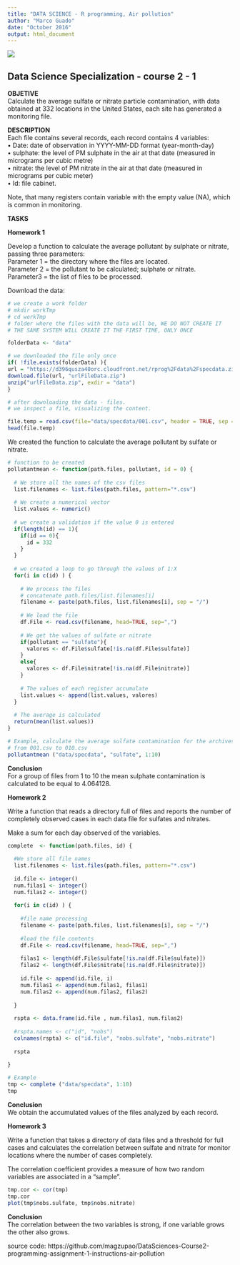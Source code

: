 ```yaml
---
title: "DATA SCIENCE - R programming, Air pollution"
author: "Marco Guado"
date: "October 2016"
output: html_document
---
```

![](magz.png)  
    
## Data Science Specialization - course 2 - 1
  
**OBJETIVE**  
Calculate the average sulfate or nitrate particle contamination, with data obtained at 332 locations in the United States, each site has generated a monitoring file.  
  
**DESCRIPTION**  
Each file contains several records, each record contains 4 variables:  
• Date: date of observation in YYYY-MM-DD format (year-month-day)   
• sulphate: the level of PM sulphate in the air at that date (measured in micrograms per cubic metre)  
• nitrate: the level of PM nitrate in the air at that date (measured in micrograms per cubic meter)  
• Id: file cabinet.  
  
Note, that many registers contain variable with the empty value (NA), which is common in monitoring.  
  
**TASKS**  
  
**Homework 1**  
  
Develop a function to calculate the average pollutant by sulphate or nitrate, passing three parameters:  
Parameter 1 = the directory where the files are located.  
Parameter 2 = the pollutant to be calculated; sulphate or nitrate.  
Parameter3 = the list of files to be processed.  
  
Download the data:  
  
```r

# we create a work folder
# mkdir workTmp
# cd workTmp
# folder where the files with the data will be, WE DO NOT CREATE IT 
# THE SAME SYSTEM WILL CREATE IT THE FIRST TIME, ONLY ONCE

folderData <- "data"

# we downloaded the file only once
if( !file.exists(folderData) ){  
url = "https://d396qusza40orc.cloudfront.net/rprog%2Fdata%2Fspecdata.zip"
download.file(url, "urlFileData.zip") 
unzip("urlFileData.zip", exdir = "data")
}

# after downloading the data - files.
# we inspect a file, visualizing the content.

file.temp = read.csv(file="data/specdata/001.csv", header = TRUE, sep = ",")
head(file.temp)

```
  
We created the function to calculate the average pollutant by sulfate or nitrate.  
```r


# function to be created
pollutantmean <- function(path.files, pollutant, id = 0) {
  
  # We store all the names of the csv files
  list.filenames <- list.files(path.files, pattern="*.csv")
  
  # We create a numerical vector
  list.values <- numeric()
  
  # we create a validation if the value 0 is entered
  if(length(id) == 1){
    if(id == 0){
      id = 332
    }
  }
  
  # we created a loop to go through the values of 1:X
  for(i in c(id) ) {
    
    # We process the files
    # concatenate path.files/list.filenames[i]
    filename <- paste(path.files, list.filenames[i], sep = "/")
    
    # We load the file
    df.File <- read.csv(filename, head=TRUE, sep=",")
    
    # We get the values of sulfate or nitrate
    if(pollutant == "sulfate"){
      valores <- df.File$sulfate[!is.na(df.File$sulfate)]
    }
    else{
      valores <- df.File$nitrate[!is.na(df.File$nitrate)]
    }
    
    # The values of each register accumulate
    list.values <- append(list.values, valores)
  }
  
  # The average is calculated
  return(mean(list.values))
}

# Example, calculate the average sulfate contamination for the archives
# from 001.csv to 010.csv
pollutantmean ("data/specdata", "sulfate", 1:10)

```
  
**Conclusion**  
For a group of files from 1 to 10 the mean sulphate contamination is calculated to be equal to 4.064128.  
  
  
**Homework 2**  
  
Write a function that reads a directory full of files and reports the number of completely observed cases in each data file for sulfates and nitrates.  
  
Make a sum for each day observed of the variables.  
  
```r
complete  <- function(path.files, id) {
  
  #We store all file names
  list.filenames <- list.files(path.files, pattern="*.csv")
  
  id.file <- integer()
  num.filas1 <- integer()
  num.filas2 <- integer()
  
  for(i in c(id) ) {
    
    #file name processing
    filename <- paste(path.files, list.filenames[i], sep = "/")
    
    #load the file contents
    df.File <- read.csv(filename, head=TRUE, sep=",")
    
    filas1 <- length(df.File$sulfate[!is.na(df.File$sulfate)])
    filas2 <- length(df.File$nitrate[!is.na(df.File$nitrate)])
    
    id.file <- append(id.file, i)
    num.filas1 <- append(num.filas1, filas1)
    num.filas2 <- append(num.filas2, filas2)
    
  }
  
  rspta <- data.frame(id.file , num.filas1, num.filas2)
  
  #rspta.names <- c("id", "nobs")
  colnames(rspta) <- c("id.file", "nobs.sulfate", "nobs.nitrate")
  
  rspta
  
}

# Example
tmp <- complete ("data/specdata", 1:10)
tmp

```

**Conclusion**  
We obtain the accumulated values of the files analyzed by each record.  
  
  
**Homework 3**
  
Write a function that takes a directory of data files and a threshold for full cases and calculates the correlation between sulfate and nitrate for monitor locations where the number of cases completely.  
  
The correlation coefficient provides a measure of how two random variables are associated in a “sample”.  
  
```r

tmp.cor <- cor(tmp)
tmp.cor
plot(tmp$nobs.sulfate, tmp$nobs.nitrate)

```
  
**Conclusion**  
The correlation between the two variables is strong, if one variable grows the other also grows.  
  
  
  
source code: https://github.com/magzupao/DataSciences-Course2-programming-assignment-1-instructions-air-pollution

